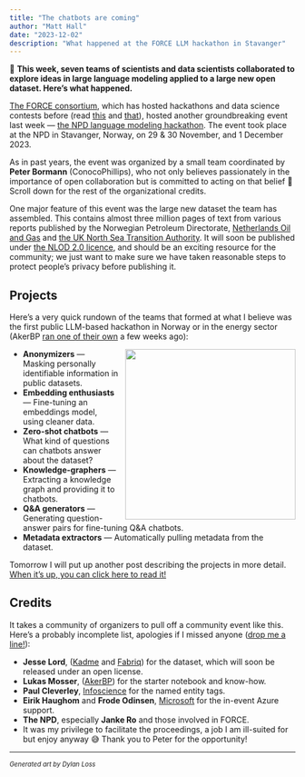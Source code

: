 ```yaml
---
title: "The chatbots are coming"
author: "Matt Hall"
date: "2023-12-02"
description: "What happened at the FORCE LLM hackathon in Stavanger"
---
```


🤖 **This week, seven teams of scientists and data scientists collaborated to explore ideas in large language modeling applied to a large new open dataset. Here's what happened.**

[The FORCE consortium](https://www.npd.no/en/force/), which has hosted hackathons and data science contests before (read [this](https://agilescientific.com/blog/2018/9/27/force-ml-hackathon-project-round-up) and [that](https://agilescientific.com/blog/2019/10/11/force-ml-2019-project-round-up)), hosted another groundbreaking event last week &mdash; [the NPD language modeling hackathon](https://www.npd.no/en/force/events/in-person--the-npd-language-modelling-hackathon-2023/). The event took place at the NPD in Stavanger, Norway, on 29 & 30 November, and 1 December 2023.

As in past years, the event was organized by a small team coordinated by **Peter Bormann** (ConocoPhillips), who not only believes passionately in the importance of open collaboration but is committed to acting on that belief 🙌 Scroll down for the rest of the organizational credits.

One major feature of this event was the large new dataset the team has assembled. This contains almost three million pages of text from various reports published by the Norwegian Petroleum Directorate, [Netherlands Oil and Gas](https://www.nlog.nl/en) and [the UK North Sea Transition Authority](https://www.nstauthority.co.uk). It will soon be published under [the NLOD 2.0 licence](https://data.norge.no/nlod/en/2.0), and should be an exciting resource for the community; we just want to make sure we have taken reasonable steps to protect people's privacy before publishing it.


## Projects

Here's a very quick rundown of the teams that formed at what I believe was the first public LLM-based hackathon in Norway or in the energy sector (AkerBP [ran one of their own](https://akerbp.com/en/aker-bp-hackathon-2023-a-celebration-of-data-science/) a few weeks ago):

<div style="float:right; margin-left:12px"><img src="chat-bot-gen-art.png" width="300px" /></div>

- **Anonymizers** — Masking personally identifiable information in public datasets.
- **Embedding enthusiasts** — Fine-tuning an embeddings model, using cleaner data.
- **Zero-shot chatbots** — What kind of questions can chatbots answer about the dataset?
- **Knowledge-graphers** — Extracting a knowledge graph and providing it to chatbots.
- **Q&A generators** — Generating question-answer pairs for fine-tuning Q&A chatbots.
- **Metadata extractors** — Automatically pulling metadata from the dataset.

Tomorrow I will put up another post describing the projects in more detail. [When it's up, you can click here to read it!](/blog/force-hackathon-projects.html)


## Credits

It takes a community of organizers to pull off a community event like this. Here's a probably incomplete list, apologies if I missed anyone ([drop me a line!](mailto:hello@scienxlab.org)):

- **Jesse Lord**, ([Kadme](https://kadme.com) and [Fabriq](https://npd.fabriqai.com)) for the dataset, which will soon be released under an open license.
- **Lukas Mosser**, ([AkerBP](https://akerbp.com/en/)) for the starter notebook and know-how.
- **Paul Cleverley**, [Infoscience](https://infosciencetechnologies.com) for the named entity tags.
- **Eirik Haughom** and **Frode Odinsen**, [Microsoft](https://www.microsoft.com/) for the in-event Azure support.
- **The NPD**, especially **Janke Ro** and those involved in FORCE.
- It was my privilege to facilitate the proceedings, a job I am ill-suited for but enjoy anyway 😅 Thank you to Peter for the opportunity!

---

<span style="font-size:80%">_Generated art by Dylan Loss_</span>
